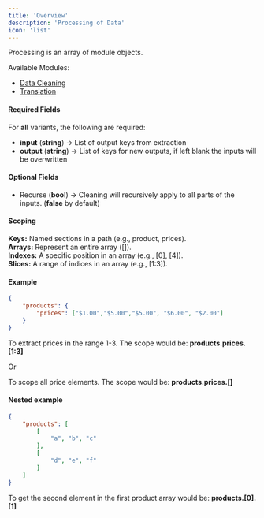 ```yaml
---
title: 'Overview'
description: 'Processing of Data'
icon: 'list'
---
```

Processing is an array of module objects.

Available Modules:
- [Data Cleaning](pipeline/processing/data_cleaning)
- [Translation](pipeline/processing/translation)


#### Required Fields
For **all** variants, the following are required: 
- **input** (**string**) -> List of output keys from extraction
- **output** (**string**) -> List of keys for new outputs, if left blank the inputs will be overwritten

#### Optional Fields
- Recurse (**bool**) -> Cleaning will recursively apply to all parts of the inputs. (**false** by default)

#### Scoping
**Keys:** Named sections in a path (e.g., product, prices).\
**Arrays:** Represent an entire array ([]).\
**Indexes:** A specific position in an array (e.g., [0], [4]).\
**Slices:** A range of indices in an array (e.g., [1:3]).

#### Example
```json
{
    "products": {
        "prices": ["$1.00","$5.00","$5.00", "$6.00", "$2.00"]
    }
}
```

To extract prices in the range 1-3. The scope would be: **products.prices.[1:3]**

Or

To scope all price elements. The scope would be: **products.prices.[]**

#### Nested example
```json
{
    "products": [
        [
            "a", "b", "c"
        ],
        [
            "d", "e", "f"
        ]
    ]
}
```
To get the second element in the first product array would be: **products.[0].[1]**
